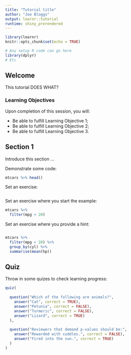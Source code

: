 ---
title: "Tutorial title"
author: "Joe Bloggs"
output: learnr::tutorial
runtime: shiny_prerendered
---

```{r setup, include=FALSE}
library(learnr)
knitr::opts_chunk$set(echo = TRUE)

# Any setup R code can go here
library(dplyr)
# Etc

```


## Welcome

This tutorial DOES WHAT?

### Learning Objectives
Upon completion of this session, you will:

* Be able to fulfill Learning Objective 1;
* Be able to fulfill Learning Objective 2;
* Be able to fulfill Learning Objective 3.


## Section 1

Introduce this section ...

Demonstrate some code:
```{r}
mtcars %>% head()
```

Set an exercise:
```{r exercise1, exercise = TRUE}

```

Set an exercise where you start the example:
```{r exercise2, exercise = TRUE}
mtcars %>% 
  filter(mpg < 20)

```

Set an exercise where you provide a hint:
```{r exercise3, exercise = TRUE}

```
```{r exercise3-hint}
mtcars %>% 
  filter(mpg < 20) %>% 
  group_by(cyl) %>% 
  summarise(mean(hp))
```



## Quiz
Throw in some quizes to check learning progress:

```{r quiz, echo = FALSE}
quiz(
  
  question("Which of the following are animals?",
    answer("Cat", correct = TRUE),
    answer("Petunia", correct = FALSE),
    answer("Turmeric", correct = FALSE),
    answer("Lizard", correct = TRUE)
  ),
  
  question("Reviewers that demand p-values should be:",
    answer("Rewarded with cuddles.", correct = FALSE),
    answer("Fired into the sun.", correct = TRUE)
  )
)
```


